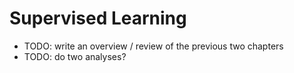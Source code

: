 # Supervised Learning

- TODO: write an overview / review of the previous two chapters
- TODO: do two analyses?
